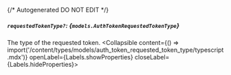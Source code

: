 {/* Autogenerated DO NOT EDIT  */}

##### `requestedTokenType?`: *{`models.AuthTokenRequestedTokenType`}*
The type of the requested token.
<Collapsible content={() => import('/content/types/models/auth_token_requested_token_type/typescript.mdx')} openLabel={Labels.showProperties} closeLabel={Labels.hideProperties}>
</Collapsible>


